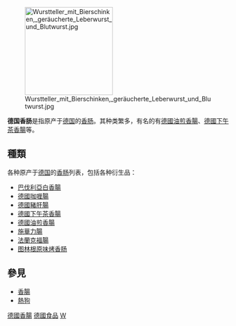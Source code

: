 [[File:Wurstteller_mit_Bierschinken,_geräucherte_Leberwurst_und_Blutwurst.jpg|200px]]

'''德国香肠'''是指原产于[[德国|德国]]的[[香肠|香肠]]。其种类繁多，有名的有[[德國油煎香腸|德國油煎香腸]]、[[德國下午茶香腸|德國下午茶香腸]]等。

==種類==
各种原产于[[德国|德国]]的[[香肠|香肠]]列表，包括各种衍生品：

*[[巴伐利亞白香腸|巴伐利亞白香腸]]
*[[德國咖喱腸|德國咖喱腸]]
*[[德國豬肝腸|德國豬肝腸]]
*[[德國下午茶香腸|德國下午茶香腸]]
*[[德國油煎香腸|德國油煎香腸]]
*[[施華力腸|施華力腸]]
*[[法蘭克福腸|法蘭克福腸]]
*[[图林根原味烤香肠|图林根原味烤香肠]]

==參見==
*[[香腸|香腸]]
*[[熱狗|熱狗]]

[[Category:德國香腸|]]
[[Category:德國食品|]]
[[Category:德國飲食|W]]